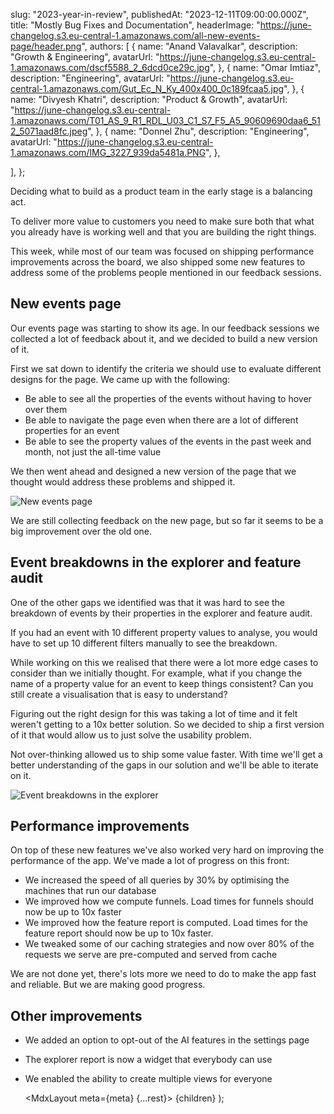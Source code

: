 
  slug: "2023-year-in-review",
  publishedAt: "2023-12-11T09:00:00.000Z",
  title: "Mostly Bug Fixes and Documentation",
  headerImage:
    "https://june-changelog.s3.eu-central-1.amazonaws.com/all-new-events-page/header.png",
  authors: [
    {
      name: "Anand Valavalkar",
      description: "Growth & Engineering",
      avatarUrl: "https://june-changelog.s3.eu-central-1.amazonaws.com/dscf5588_2_6dcd0ce29c.jpg",
    },
    {
      name: "Omar Imtiaz",
      description: "Engineering",
      avatarUrl:
        "https://june-changelog.s3.eu-central-1.amazonaws.com/Gut_Ec_N_Ky_400x400_0c189fcaa5.jpg",
    },
	{
      name: "Divyesh Khatri",
      description: "Product & Growth",
      avatarUrl:
        "https://june-changelog.s3.eu-central-1.amazonaws.com/T01_AS_9_R1_RDL_U03_C1_S7_F5_A5_90609690daa6_512_5071aad8fc.jpeg",
    },
    {
      name: "Donnel Zhu",
      description: "Engineering",
      avatarUrl: "https://june-changelog.s3.eu-central-1.amazonaws.com/IMG_3227_939da5481a.PNG",
    },

],
};

Deciding what to build as a product team in the early stage is a balancing act.

To deliver more value to customers you need to make sure both that what you already have is working well and that you are building the right things.

This week, while most of our team was focused on shipping performance improvements across the board, we also shipped some new features to address some of the problems people mentioned in our feedback sessions.

## New events page

Our events page was starting to show its age. In our feedback sessions we collected a lot of feedback about it, and we decided to build a new version of it.

First we sat down to identify the criteria we should use to evaluate different designs for the page. We came up with the following:

- Be able to see all the properties of the events without having to hover over them
- Be able to navigate the page even when there are a lot of different properties for an event
- Be able to see the property values of the events in the past week and month, not just the all-time value

We then went ahead and designed a new version of the page that we thought would address these problems and shipped it.

![New events page](https://june-changelog.s3.eu-central-1.amazonaws.com/all-new-events-page/event-page-demo.gif)

We are still collecting feedback on the new page, but so far it seems to be a big improvement over the old one.

## Event breakdowns in the explorer and feature audit

One of the other gaps we identified was that it was hard to see the breakdown of events by their properties in the explorer and feature audit.

If you had an event with 10 different property values to analyse, you would have to set up 10 different filters manually to see the breakdown.

While working on this we realised that there were a lot more edge cases to consider than we initially thought. For example, what if you change the name of a property value for an event to keep things consistent? Can you still create a visualisation that is easy to understand?

Figuring out the right design for this was taking a lot of time and it felt weren't getting to a 10x better solution. So we decided to ship a first version of it that would allow us to just solve the usability problem.

Not over-thinking allowed us to ship some value faster. With time we'll get a better understanding of the gaps in our solution and we'll be able to iterate on it.

![Event breakdowns in the explorer](https://june-changelog.s3.eu-central-1.amazonaws.com/all-new-events-page/breakdown.gif)

## Performance improvements

On top of these new features we've also worked very hard on improving the performance of the app. We've made a lot of progress on this front:

- We increased the speed of all queries by 30% by optimising the machines that run our database
- We improved how we compute funnels. Load times for funnels should now be up to 10x faster
- We improved how the feature report is computed. Load times for the feature report should now be up to 10x faster.
- We tweaked some of our caching strategies and now over 80% of the requests we serve are pre-computed and served from cache

We are not done yet, there's lots more we need to do to make the app fast and reliable. But we are making good progress.

## Other improvements

- We added an option to opt-out of the AI features in the settings page
- The explorer report is now a widget that everybody can use
- We enabled the ability to create multiple views for everyone

  <MdxLayout meta={meta} {...rest}>
    {children}
  </MdxLayout>
);

